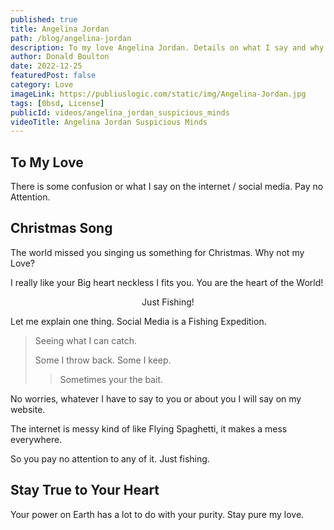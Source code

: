 ```yaml
---
published: true
title: Angelina Jordan
path: /blog/angelina-jordan
description: To my love Angelina Jordan. Details on what I say and why I say it. I trust you and have o worries.
author: Donald Boulton
date: 2022-12-25
featuredPost: false
category: Love
imageLink: https://publiuslogic.com/static/img/Angelina-Jordan.jpg
tags: [0bsd, License]
publicId: videos/angelina_jordan_suspicious_minds
videoTitle: Angelina Jordan Suspicious Minds
---
```


## To My Love

There is some confusion or what I say on the internet / social media. Pay no Attention.

<Modal dialogTitle="Angelina Jordan" dialogContent="Merry Christmas, I Love you very much and need to know where you stand. as well as where others, stand. Take everything with a grain of salt.">

<YouTube youTubeId="TB7jKJRq2lc" />

</Modal>

## Christmas Song

The world missed you singing us something for Christmas. Why not my Love?

I really like your Big heart neckless I fits you. You are the heart of the World!

<Callout>

<Center>Just Fishing!</Center>

Let me explain one thing. Social Media is a Fishing Expedition.

> Seeing what I can catch. 
>
> Some I throw back. Some I keep.
>
> > Sometimes your the bait. 

No worries, whatever I have to say to you or about you I will say on my website.

The internet is messy kind of like Flying Spaghetti, it makes a mess everywhere. 

So you pay no attention to any of it. Just fishing.

</Callout>

## Stay True to Your Heart

Your power on Earth has a lot to do with your purity. Stay pure my love.

<WavyHr className="mt-1 mb-1 text-fuchsia-600" />
